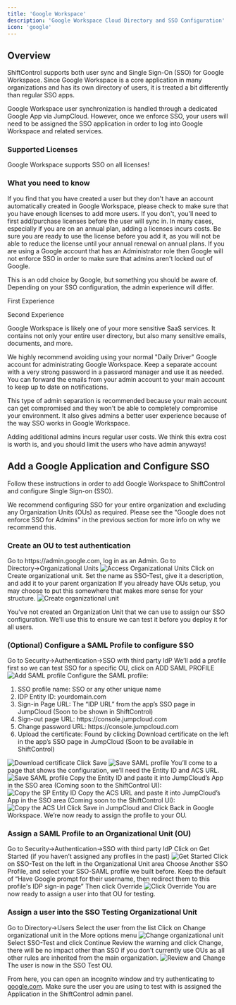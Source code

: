```yaml
---
title: 'Google Workspace'
description: 'Google Workspace Cloud Directory and SSO Configuration'
icon: 'google'
---
```


## Overview

ShiftControl supports both user sync and Single Sign-On (SSO) for Google Workspace. Since Google Workspace is a core application in many organizations and has its own directory of users, it is treated a bit differently than regular SSO apps.

Google Workspace user synchronization is handled through a dedicated Google App via JumpCloud. However, once we enforce SSO, your users will need to be assigned the SSO application in order to log into Google Workspace and related services.

### Supported Licenses

Google Workspace supports SSO on all licenses!

### What you need to know

<Accordion title="Google will only provision a user if licenses are available">
  If you find that you have created a user but they don't have an account automatically created in Google Workspace, please check to make sure that you have enough licenses to add more users.
  If you don't, you'll need to first add/purchase licenses before the user will sync in.
  <Note>In many cases, especially if you are on an annual plan, adding a licenses incurs costs. Be sure you are ready to use the license before you add it, as you will not be able to reduce the license until your annual renewal on annual plans.</Note>
</Accordion>

<Accordion title="Google does not enforce SSO for Admins">
  If you are using a Google account that has an Administrator role then Google will not enforce SSO in order to make sure that admins aren't locked out of Google.

  This is an odd choice by Google, but something you should be aware of. Depending on your SSO configuration, the admin experience will differ.

  First Experience

  Second Experience
</Accordion>

<Accordion title="We always recommend having a separate admin account to administer Google Workspace">
 Google Workspace is likely one of your more sensitive SaaS services. It contains not only your entire user directory, but also many sensitive emails, documents, and more.

 We highly recommend avoiding using your normal "Daily Driver" Google account for administrating Google Workspace. Keep a separate account with a very strong password in a password manager and use it as needed. You can forward the emails from your admin account to your main account to keep up to date on notifications.

 This type of admin separation is recommended because your main account can get compromised and they won't be able to completely compromise your environment. It also gives admins a better user experience because of the way SSO works in Google Workspace.

 <Info>Adding additional admins incurs regular user costs. We think this extra cost is worth is, and you should limit the users who have admin anyways!</Info>
</Accordion>

## Add a Google Application and Configure SSO

Follow these instructions in order to add Google Workspace to ShiftControl and configure Single Sign-on (SSO).

We recommend configuring SSO for your entire organization and excluding any Organization Units (OUs) as required. Please see the "Google does not enforce SSO for Admins" in the previous section for more info on why we recommend this.

### Create an OU to test authentication

<Steps>
  <Step title="Log in to the Google Workspace Admin Panel">
    Go to https://admin.google.com, log in as an Admin.
  </Step>
  <Step title="Manage OUs">
    Go to Directory→Organizational Units
        <img
          src="/images/App-Guides/Google/Google - Organizational Units.png"
          alt="Access Organizational Units"
        />
  </Step>
  <Step title="Create an OU">
    Click on Create organizational unit.
  </Step>
  <Step title="Create an OU">
    Set the name as SSO-Test, give it a description, and add it to your parent organization
    <Note>If you already have OUs setup, you may choose to put this somewhere that makes more sense for your structure.</Note>
    <img
      src="/images/App-Guides/Google/Google - Create organizational unit.png"
      alt="Create organizational unit"
    />
  </Step>
</Steps>

You've not created an Organization Unit that we can use to assign our SSO configuration. We'll use this to ensure we can test it before you deploy it for all users.

### (Optional) Configure a SAML Profile to configure SSO

<Steps>
  <Step title="Go to SSO with third-party IdP">
    Go to Security→Authentication→SSO with third party IdP
  </Step>
  <Step title="Add SAML profile">
    We’ll add a profile first so we can test SSO for a specific OU, click on ADD SAML PROFILE
    <img
      src="/images/App-Guides/Google/Google - Add SAML profile.png"
      alt="Add SAML profile"
    />
  </Step>
  <Step title="Configure the SAML profile">
    Configure the SAML profile:
    <ol>
      <li>SSO profile name: SSO or any other unique name</li>
      <li>IDP Entity ID: yourdomain.com</li>
      <li>Sign-in Page URL: The “IDP URL” from the app’s SSO page in JumpCloud (Soon to be shown in ShiftControl)</li>
      <li>Sign-out page URL: https://console.jumpcloud.com</li>
      <li>Change password URL: https://console.jumpcloud.com</li>
      <li>Upload the certificate: Found by clicking Download certificate on the left in the app’s SSO page in JumpCloud (Soon to be available in ShiftControl)</li>
    </ol>
    <img
      src="/images/App-Guides/Google/Google - Download Certificate.png"
      alt="Download certificate"
    />
  </Step>
  <Step title="Save the profile">
    Click Save
    <img
      src="/images/App-Guides/Google/Google - Save SAML profile.png"
      alt="Save SAML profile"
    />
  </Step>
  <Step title="Review the configuration page">
    You’ll come to a page that shows the configuration, we’ll need the Entity ID and ACS URL.
    <img
      src="/images/App-Guides/Google/Google - Review configuration.png"
      alt="Save SAML profile"
    />
  </Step>
    <Step title="Copy the SP Entity ID">
      Copy the Entity ID and paste it into JumpCloud’s App in the SSO area (Coming soon to the ShiftControl UI):
      <img
        src="/images/App-Guides/Google/Google - Copy SP Entity ID.png"
        alt="Copy the SP Entity ID"
      />
    </Step>
  <Step title="Copy the ACS Url">
    Copy the ACS URL and paste it into JumpCloud’s App in the SSO area (Coming soon to the ShiftControl UI):
    <img
      src="/images/App-Guides/Google/Google - Copy ACS Url.png"
      alt="Copy the ACS Url"
    />
  </Step>
  <Step title="Save">
    Click Save in JumpCloud and Click Back in Google Workspace. We’re now ready to assign the profile to your OU.
  </Step>
</Steps>

### Assign a SAML Profile to an Organizational Unit (OU)

<Steps>
  <Step title="Go to SSO with third-party IdP">
    Go to Security→Authentication→SSO with third party IdP
  </Step>
  <Step title="Click on Get Started">
    Click on Get Started (if you haven’t assigned any profiles in the past)
    <img
      src="/images/App-Guides/Google/Google - Get Started.png"
      alt="Get Started"
    />
  </Step>
  <Step title="Select SSO-Test in Organizational Unit area">
    Click on SSO-Test on the left in the Organizational Unit area
  </Step>
  <Step title="Choose Another SSO Profile">
    Choose Another SSO Profile, and select your SSO-SAML profile we built before.
  </Step>
  <Step title="Set Google prompt for username">
    Keep the default of “Have Google prompt for their username, then redirect them to this profile's IDP sign-in page”
  </Step>
  <Step title="Click Override">
    Then click Override
    <img
      src="/images/App-Guides/Google/Google - Click Override.png"
      alt="Click Override"
    />
  </Step>
  <Step title="Assign a user into the OU for testing">
    You are now ready to assign a user into that OU for testing.
  </Step>
</Steps>

### Assign a user into the SSO Testing Organizational Unit

<Steps>
  <Step title="Go to the users directory">
    Go to Directory→Users
  </Step>
  <Step title="Select the user from the list">
    Select the user from the list
  </Step>
  <Step title="Change organizational unit">
    Click on Change organizational unit in the More options menu
    <img
      src="/images/App-Guides/Google/Google - Change organizational unit.png"
      alt="Change organizational unit"
    />
  </Step>
  <Step title="Select SSO-Test and click Continue">
    Select SSO-Test and click Continue
  </Step>
  <Step title="Review the warning and click Change">
    Review the warning and click Change, there will be no impact other than SSO if you don’t currently use OUs as all other rules are inherited from the main organization.
    <img
      src="/images/App-Guides/Google/Google - Review and Change.png"
      alt="Review and Change"
    />
  </Step>
  <Step title="Verify user in SSO Test OU">
    The user is now in the SSO Test OU.
  </Step>
</Steps>

From here, you can open an incognito window and try authenticating to [google.com](http://google.com). Make sure the user you are using to test with is assigned the Application in the ShiftControl admin panel.